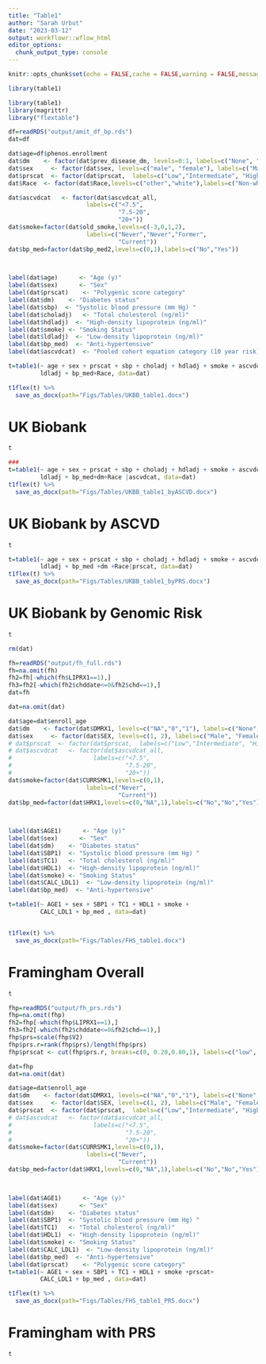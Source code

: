 ```yaml
---
title: "Table1"
author: "Sarah Urbut"
date: "2023-03-12"
output: workflowr::wflow_html
editor_options:
  chunk_output_type: console
---
```



```r
knitr::opts_chunk$set(echo = FALSE,cache = FALSE,warning = FALSE,message = FALSE)

```

```r

library(table1)

library(table1)
library(magrittr)
library("flextable")
```

```r

df=readRDS("output/amit_df_bp.rds")
dat=df

dat$age=df$phenos.enrollment
dat$dm    <- factor(dat$prev_disease_dm, levels=0:1, labels=c("None", "Diabetes Mellitus"))
dat$sex     <- factor(dat$sex, levels=c("male", "female"), labels=c("Male", "Female"))
dat$prscat  <- factor(dat$prscat,  labels=c("Low","Intermediate", "High"))
dat$Race  <- factor(dat$Race,levels=c("other","white"),labels=c("Non-white","White"))

dat$ascvdcat   <- factor(dat$ascvdcat_all,
                      labels=c("<7.5",
                               "7.5-20",
                               "20+"))
dat$smoke=factor(dat$old_smoke,levels=c(-3,0,1,2),
                      labels=c("Never","Never","Former",
                               "Current"))
dat$bp_med=factor(dat$bp_med2,levels=c(0,1),labels=c("No","Yes"))

                               

label(dat$age)      <- "Age (y)"
label(dat$sex)      <- "Sex"
label(dat$prscat)    <- "Polygenic score category"
label(dat$dm)    <- "Diabetes status"
label(dat$sbp)  <- "Systolic blood pressure (mm Hg) "
label(dat$choladj)   <- "Total cholesterol (ng/ml)"
label(dat$hdladj)  <- "High-density lipoprotein (ng/ml)"
label(dat$smoke) <- "Smoking Status"
label(dat$ldladj)  <- "Low-density lipoprotein (ng/ml)"
label(dat$bp_med)  <- "Anti-hypertensive"
label(dat$ascvdcat)  <- "Pooled cohort equation category (10 year risk)"

t=table1(~ age + sex + prscat + sbp + choladj + hdladj + smoke + ascvdcat+
         ldladj + bp_med+Race, data=dat)

t1flex(t) %>% 
  save_as_docx(path="Figs/Tables/UKBB_table1.docx")
```

# UK Biobank 
```r
t
```

```r
###
t=table1(~ age + sex + prscat + sbp + choladj + hdladj + smoke + ascvdcat+
         ldladj + bp_med+dm+Race |ascvdcat, data=dat)
t1flex(t) %>% 
  save_as_docx(path="Figs/Tables/UKBB_table1_byASCVD.docx")

```
# UK Biobank by ASCVD
```r
t
```

```r
t=table1(~ age + sex + prscat + sbp + choladj + hdladj + smoke + ascvdcat+
         ldladj + bp_med +dm +Race|prscat, data=dat)
t1flex(t) %>% 
  save_as_docx(path="Figs/Tables/UKBB_table1_byPRS.docx")
```

# UK Biobank by Genomic Risk
```r
t
```

```r
rm(dat)

fh=readRDS("output/fh_full.rds")
fh=na.omit(fh)
fh2=fh[-which(fh$LIPRX1==1),]
fh3=fh2[-which(fh2$chddate<=0&fh2$chd==1),]
dat=fh

dat=na.omit(dat)

dat$age=dat$enroll_age
dat$dm    <- factor(dat$DMRX1, levels=c("NA","0","1"), labels=c("None","None","Diabetes Mellitus"))
dat$sex     <- factor(dat$SEX, levels=c(1, 2), labels=c("Male", "Female"))
# dat$prscat  <- factor(dat$prscat,  labels=c("Low","Intermediate", "High"))
# dat$ascvdcat   <- factor(dat$ascvdcat_all,
#                       labels=c("<7.5",
#                                "7.5-20",
#                                "20+"))
dat$smoke=factor(dat$CURRSMK1,levels=c(0,1),
                      labels=c("Never",
                               "Current"))
dat$bp_med=factor(dat$HRX1,levels=c(0,"NA",1),labels=c("No","No","Yes"))

                               

label(dat$AGE1)      <- "Age (y)"
label(dat$sex)      <- "Sex"
label(dat$dm)    <- "Diabetes status"
label(dat$SBP1)  <- "Systolic blood pressure (mm Hg) "
label(dat$TC1)   <- "Total cholesterol (ng/ml)"
label(dat$HDL1)  <- "High-density lipoprotein (ng/ml)"
label(dat$smoke) <- "Smoking Status"
label(dat$CALC_LDL1)  <- "Low-density lipoprotein (ng/ml)"
label(dat$bp_med)  <- "Anti-hypertensive"

t=table1(~ AGE1 + sex + SBP1 + TC1 + HDL1 + smoke +
         CALC_LDL1 + bp_med , data=dat)


t1flex(t) %>% 
  save_as_docx(path="Figs/Tables/FHS_table1.docx")

```
# Framingham Overall
```r
t
```

```r

fhp=readRDS("output/fh_prs.rds")
fhp=na.omit(fhp)
fh2=fhp[-which(fhp$LIPRX1==1),]
fh3=fh2[-which(fh2$chddate<=0&fh2$chd==1),]
fhp$prs=scale(fhp$V2)
fhp$prs.r=rank(fhp$prs)/length(fhp$prs)
fhp$prscat <- cut(fhp$prs.r, breaks=c(0, 0.20,0.80,1), labels=c("low", "intermediate","high"))

dat=fhp
dat=na.omit(dat)

dat$age=dat$enroll_age
dat$dm    <- factor(dat$DMRX1, levels=c("NA","0","1"), labels=c("None","None","Diabetes Mellitus"))
dat$sex     <- factor(dat$SEX, levels=c(1, 2), labels=c("Male", "Female"))
dat$prscat  <- factor(dat$prscat,  labels=c("Low","Intermediate", "High"))
# dat$ascvdcat   <- factor(dat$ascvdcat_all,
#                       labels=c("<7.5",
#                                "7.5-20",
#                                "20+"))
dat$smoke=factor(dat$CURRSMK1,levels=c(0,1),
                      labels=c("Never",
                               "Current"))
dat$bp_med=factor(dat$HRX1,levels=c(0,"NA",1),labels=c("No","No","Yes"))

                               

label(dat$AGE1)      <- "Age (y)"
label(dat$sex)      <- "Sex"
label(dat$dm)    <- "Diabetes status"
label(dat$SBP1)  <- "Systolic blood pressure (mm Hg) "
label(dat$TC1)   <- "Total cholesterol (ng/ml)"
label(dat$HDL1)  <- "High-density lipoprotein (ng/ml)"
label(dat$smoke) <- "Smoking Status"
label(dat$CALC_LDL1)  <- "Low-density lipoprotein (ng/ml)"
label(dat$bp_med)  <- "Anti-hypertensive"
label(dat$prscat)    <- "Polygenic score category"
t=table1(~ AGE1 + sex + SBP1 + TC1 + HDL1 + smoke +prscat+
         CALC_LDL1 + bp_med , data=dat)

t1flex(t) %>% 
  save_as_docx(path="Figs/Tables/FHS_table1_PRS.docx")
```
# Framingham with PRS
```r
t
```

